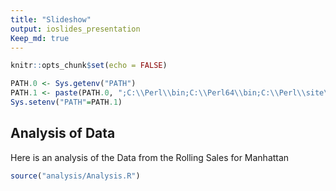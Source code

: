 ```yaml
---
title: "Slideshow"
output: ioslides_presentation
Keep_md: true
---
```


```r
knitr::opts_chunk$set(echo = FALSE)
```

```r
PATH.0 <- Sys.getenv("PATH")
PATH.1 <- paste(PATH.0, ";C:\\Perl\\bin;C:\\Perl64\\bin;C:\\Perl\\site\\bin;C:\\Perl64\\site\\bin")
Sys.setenv("PATH"=PATH.1) 
```

## Analysis of Data
Here is an analysis of the Data from the Rolling Sales for Manhattan

```r
source("analysis/Analysis.R")
```
